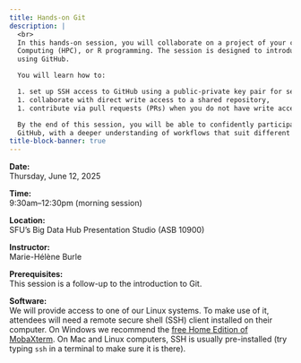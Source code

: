 ```yaml
---
title: Hands-on Git
description: |
  <br>
  In this hands-on session, you will collaborate on a project of your choice: Bash scripting, High-Performance
  Computing (HPC), or R programming. The session is designed to introduce practical collaboration techniques
  using GitHub.

  You will learn how to:

  1. set up SSH access to GitHub using a public-private key pair for secure authentication,
  1. collaborate with direct write access to a shared repository,
  1. contribute via pull requests (PRs) when you do not have write access.

  By the end of this session, you will be able to confidently participate in or manage collaborative projects on
  GitHub, with a deeper understanding of workflows that suit different access levels.
title-block-banner: true
---
```


:::{.topdef}

**Date:** \
Thursday, June 12, 2025

**Time:** \
9:30am–12:30pm (morning session)

**Location:** \
SFU's Big Data Hub Presentation Studio (ASB 10900)

**Instructor:** \
Marie-Hélène Burle

**Prerequisites:** \
This session is a follow-up to the introduction to Git.

**Software:** \
We will provide access to one of our Linux systems. To make use of it, attendees will need a remote secure shell (SSH) client installed on their computer. On Windows we recommend the [free Home Edition of MobaXterm](https://mobaxterm.mobatek.net/download.html). On Mac and Linux computers, SSH is usually pre-installed (try typing `ssh` in a terminal to make sure it is there).

:::

<!-- <br> -->

<!-- ## Workflow -->

<!-- We will begin with a 30–60 minute lecture covering collaboration on GitHub in two scenarios: (1) when you have -->
<!-- direct write access to a repository, and (2) when you contribute via pull requests without write access. Then -->
<!-- we proceed with the hands-on part: -->

<!-- 1. Create GitHub accounts. -->
<!-- 1. Create a [private-public ssh key pair](https://docs.alliancecan.ca/wiki/SSH_Keys), upload your public key to GitHub. -->
<!-- 1. Get into pairs by topic (Bash, HPC, R). -->
<!-- 1. One person in each team creates a GitHub repo and gives write access to the other person. -->
<!-- 1. Each team works on a series of exercises splitting them between the two and collaborating via a single GitHub repo. -->
<!-- 1. Each pair submits a pull request (PR) to the central Bash+HPC+R repository with their solutions. -->

<!-- ## Bash exercises -->

<!-- 1. Write a function `check()` that complains when it does not receive any arguments. -->
<!-- 2. Write a function `countfiles()` to count files in all directories passed to it as arguments (need to loop -->
<!--    through all arguments). At the beginning add the check printing the command syntax if nothing was passed to -->
<!--    the function: -->
<!-- ```sh -->
<!-- $ countfiles -->
<!-- No arguments given. Usage: countfiles dir1 dir2 ... -->
<!-- $ countfiles <dir1> <dir2> -->
<!-- dir1 has 10 files -->
<!-- dir2 has 5 files -->
<!-- ``` -->

<!-- 3. Write a function to swap two file names. Add a check that both files exist, before renaming them. -->
<!-- 4. Write a function `archive()` to replace directories with their gzipped archives. -->
<!-- ```sh -->
<!-- $ ls -F -->
<!-- chapter1/  chapter2/  notes/ data/ -->
<!-- $ archive chapter* notes/ -->
<!-- $ ls -F -->
<!-- chapter1.tar.gz  chapter2.tar.gz  notes.tar.gz  data/ -->
<!-- ``` -->
<!-- If for any reason the function fails to create an archive, do not remove the original directory. -->

<!-- 5. Write the reverse function `unarchive()` that replaces a gzipped tarball with a directory. -->
<!-- 6. Imagine that the directory `/project/def-sponsor00/shared/toyModel` contains results from a numerical -->
<!--    simulation. Write a command to copy every 10th file (starting from `yB31_oneblock_00000.vti`) from this -->
<!--    directory to one of your own directories. **Hint**: create an alphabetically sorted list of files in that -->
<!--    directory and then use awk's `NR` variable. -->
<!-- 7. Similarly to the previous exercise, write a command to create a tar archive that includes every 20th file -->
<!--    from the simulation directory `/project/def-sponsor00/shared/toyModel`. Is it possible to do this in one -->
<!--    command? Why does it remove leading '/' from file paths? -->
<!-- 8. Write a one-line command that finds 5 largest files in the current directory (and all of its -->
<!--    subdirectories) and prints only their names and file sizes in the human-readable format (indicating bytes, -->
<!--    kB, MB, GB, ...) in the decreasing file-size order. Hint: use `find`, `xargs`, and `awk`. -->
<!-- 9. Write a loop to replace spaces to underscores in all file names in the current directory. -->
<!-- ```sh -->
<!-- touch hello "first phrase" "second phrase" "good morning, everyone" -->
<!-- ls -l -->
<!-- ls *\ * -->
<!-- ``` -->
<!-- 10. Write a one-line command that will search for a string in all files in the current directory and all its -->
<!--     subdirectories, and will hide errors (e.g. due to permissions). -->
<!-- 11. Using brace expansion (`{...}`), write a one-line command to create 365 empty Markdown files in the format -->
<!--     `YEAR-MON-DD.md`, i.e. `2025-Jan-01.md, 2025-Jan-02.md, ..., 2025-Dec-31.md`. -->

<!-- ## HPC exercises -->

<!-- 1. Implement `pi.c` (from the HPC course) in Julia or R, run it via Slurm, compare timing to C and Python -->
<!--    versions. -->
<!-- 2. Using `distributedPi.c` as an example, write a C program with a ping-pong communication pattern between two -->
<!--    MPI processes: rank 0 sends an integer to rank 1, and rank 1 sends it back to rank 0. Use `MPI_Send` and -->
<!--    `MPI_Recv` functions. Repeat this $N=1000$ times and measure the average round-trip time. Try with (1) two -->
<!--    cores on one node and (2) two cores on two different nodes. -->
<!-- 3. Consider the following compact multi-threaded Julia code to compute a [Julia set](https://en.wikipedia.org/wiki/Julia_set): -->
<!-- ```jl -->
<!-- using ThreadsX, BenchmarkTools -->

<!-- function pixel(z) -->
<!--     c = 0.355 + 0.355im -->
<!--     z *= 1.2   # zoom out -->
<!--     for i = 1:255 -->
<!--         z = z^2 + c -->
<!--         if abs(z) >= 4 -->
<!--             return i -->
<!--         end -->
<!--     end -->
<!--     return 255 -->
<!-- end -->

<!-- const height, width = repeat([2_000],2)   # 2000^2 image -->

<!-- println("Computing Julia set ...") -->
<!-- point = zeros(Complex{Float32}, height, width); -->
<!-- stability = zeros(Int32, height, width); -->
<!-- for i in 1:height, j in 1:width -->
<!--     point[i,j] = (2*(j-0.5)/width-1) + (2*(i-0.5)/height-1)im # rescale to -1:1 in the complex plane -->
<!-- end -->
<!-- stability = @btime ThreadsX.map(pixel, point); -->
<!-- ``` -->
<!-- Store this code as `juliaSet.jl` and write a Slurm script to run it as a shared-memory job. On the -->
<!-- training cluster, run this code on 1 core, 2 cores, and so on up to the maximum number of cores per node. You -->
<!-- will need to install the 3rd-party Julia libraries `ThreadsX.jl` and `BenchmarkTools.jl`. -->

<!-- 4. Write the function `usage()` described in the "Workflows" section in the HPC slides from Tuesday. -->

